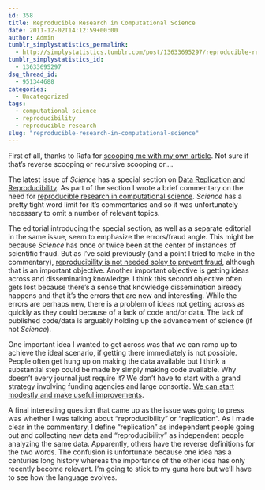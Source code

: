 ```yaml
---
id: 358
title: Reproducible Research in Computational Science
date: 2011-12-02T14:12:59+00:00
author: Admin
tumblr_simplystatistics_permalink:
  - http://simplystatistics.tumblr.com/post/13633695297/reproducible-research-in-computational-science
tumblr_simplystatistics_id:
  - 13633695297
dsq_thread_id:
  - 951344688
categories:
  - Uncategorized
tags:
  - computational science
  - reproducibility
  - reproducible research
slug: "reproducible-research-in-computational-science"
---
```

First of all, thanks to Rafa for <a href="http://simplystatistics.tumblr.com/post/13602648384/rogers-perspective-on-reproducible-research-published" target="_blank">scooping me with my own article</a>. Not sure if that&#8217;s reverse scooping or recursive scooping or&#8230;.

The latest issue of _Science_ has a special section on <a href="http://www.sciencemag.org/content/334/6060/1225.full" target="_blank">Data Replication and Reproducibility</a>. As part of the section I wrote a brief commentary on the need for <a href="http://www.sciencemag.org/content/334/6060/1226.full" target="_blank">reproducible research in computational science</a>. _Science_ has a pretty tight word limit for it&#8217;s commentaries and so it was unfortunately necessary to omit a number of relevant topics.

The editorial introducing the special section, as well as a separate editorial in the same issue, seem to emphasize the errors/fraud angle. This might be because _Science_ has once or twice been at the center of instances of scientific fraud. But as I&#8217;ve said previously (and a point I tried to make in the commentary), <a href="http://simplystatistics.tumblr.com/post/12421558195/reproducible-research-notes-from-the-field#disqus_thread" target="_blank">reproducibility is not needed soley to prevent fraud</a>, although that is an important objective. Another important objective is getting ideas across and disseminating knowledge. I think this second objective often gets lost because there&#8217;s a sense that knowledge dissemination already happens and that it&#8217;s the errors that are new and interesting. While the errors are perhaps new, there is a problem of ideas not getting across as quickly as they could because of a lack of code and/or data. The lack of published code/data is arguably holding up the advancement of science (if not _Science_).

One important idea I wanted to get across was that we can ramp up to achieve the ideal scenario, if getting there immediately is not possible. People often get hung up on making the data available but I think a substantial step could be made by simply making code available. Why doesn&#8217;t every journal just require it? We don&#8217;t have to start with a grand strategy involving funding agencies and large consortia. <a href="http://simplystatistics.tumblr.com/post/13454027393/reproducible-research-and-turkey" target="_blank">We can start modestly and make useful improvements</a>. 

A final interesting question that came up as the issue was going to press was whether I was talking about &#8220;reproducibility&#8221; or &#8220;replication&#8221;. As I made clear in the commentary, I define &#8220;replication&#8221; as independent people going out and collecting new data and &#8220;reproducibility&#8221; as independent people analyzing the same data. Apparently, others have the reverse definitions for the two words. The confusion is unfortunate because one idea has a centuries long history whereas the importance of the other idea has only recently become relevant. I&#8217;m going to stick to my guns here but we&#8217;ll have to see how the language evolves.
